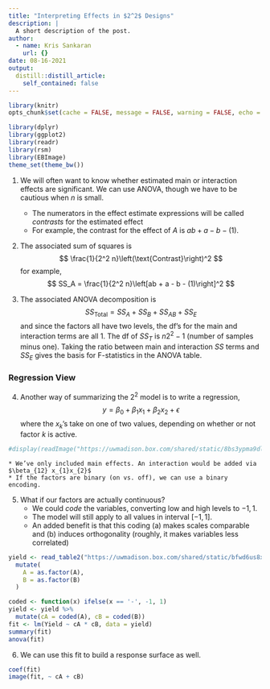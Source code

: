 ```yaml
---
title: "Interpreting Effects in $2^2$ Designs"
description: |
  A short description of the post.
author:
  - name: Kris Sankaran
    url: {}
date: 08-16-2021
output:
  distill::distill_article:
    self_contained: false
---
```


```r
library(knitr)
opts_chunk$set(cache = FALSE, message = FALSE, warning = FALSE, echo = TRUE)
```


```r
library(dplyr)
library(ggplot2)
library(readr)
library(rsm)
library(EBImage)
theme_set(theme_bw())
```

1. We will often want to know whether estimated main or interaction effects are
significant. We can use ANOVA, though we have to be cautious when $n$ is small.
    * The numerators in the effect estimate expressions will be called _contrasts_
    for the estimated effect
    * For example, the contrast for the effect of $A$ is $ab + a - b -
    \left(1\right)$.
    
2. The associated sum of squares is
    $$
    \frac{1}{2^2 n}\left(\text{Contrast}\right)^2
    $$
    for example,
    $$
    SS_A = \frac{1}{2^2 n}\left[ab + a - b - (1)\right]^2
    $$
    
3. The associated ANOVA decomposition is
    $$
    SS_{\text{Total}} = SS_A + SS_B + SS_{AB} + SS_E
    $$
    and since the factors all have two levels, the df’s for the main and interaction
    terms are all 1. The df of $SS_T$ is $n 2^2 - 1$ (number of samples minus one).
    Taking the ratio between main and interaction $SS$ terms and $SS_E$ gives the
    basis for F-statistics in the ANOVA table.

### Regression View

4. Another way of summarizing the $2^2$ model is to write a regression,
$$
y = \beta_0 + \beta_1 x_1 + \beta_2 x_2 + \epsilon
$$
where the $x_k$’s take on one of two values, depending on whether or not factor $k$ is active.

```r
#display(readImage("https://uwmadison.box.com/shared/static/8bs3ypma9dl3mh7amnlnxrxb0sgnmxho.png"))
```

    * We’ve only included main effects. An interaction would be added via $\beta_{12} x_{1}x_{2}$
    * If the factors are binary (on vs. off), we can use a binary encoding. 

5. What if our factors are actually continuous?
	* We could _code_ the variables, converting low and high levels to ${-1, 1}$.
	* The model will still apply to all values in interval $[-1, 1]$.
	* An added benefit is that this coding (a) makes scales comparable and (b)
	induces orthogonality (roughly, it makes variables less correlated)
	
```r
yield <- read_table2("https://uwmadison.box.com/shared/static/bfwd6us8xsii4uelzftg1azu2f7z77mk.txt") %>%
  mutate(
    A = as.factor(A),
    B = as.factor(B)
  )
```

```r
coded <- function(x) ifelse(x == '-', -1, 1)
yield <- yield %>%
  mutate(cA = coded(A), cB = coded(B))
fit <- lm(Yield ~ cA * cB, data = yield)
summary(fit)
anova(fit)
```
	
6. We can use this fit to build a response surface as well.

```r
coef(fit)
image(fit, ~ cA + cB)
```
 
